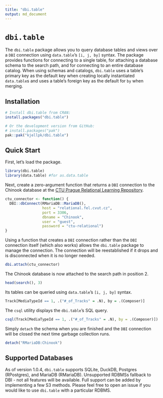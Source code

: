 ```yaml
---
title: "dbi.table"
output: md_document
---
```


# `dbi.table`

The `dbi.table` package allows you to query database tables and views over a
`DBI` connection using `data.table`’s `[i, j, by]` syntax. The package provides
functions for connecting to a single table, for attaching a database schema to
the search path, and for connecting to an entire database catalog. When using
schemas and catalogs, `dbi.table` uses a table's primary key as the default key
when creating locally instantiated `data.table`s and uses a table's foreign key
as the default for `by` when merging.

## Installation

```r
# Install dbi.table from CRAN:
install.packages("dbi.table")

# Or the development version from GitHub:
# install.packages("pak")
pak::pak("kjellpk/dbi.table")
```

## Quick Start

First, let's load the package.

```r
library(dbi.table)
library(data.table) #for as.data.table
```

Next, create a zero-argument function that returns a `DBI` connection to the
Chinook database at the
[CTU Prague Relational Learning Repository](https://relational-data.org/).

```r
ctu_connector <- function() {
  DBI::dbConnect(RMariaDB::MariaDB(),
                 host = "relational.fel.cvut.cz",
                 port = 3306,
                 dbname = "Chinook",
                 user = "guest",
                 password = "ctu-relational")
}
```

Using a function that creates a `DBI` connection rather than the `DBI`
connection itself (which also works) allows the `dbi.table` package to manage
the connection. The connection will be reestablished if it drops and is
disconnected when it is no longer needed.

```r
dbi.attach(ctu_connector)
```

The Chinook database is now attached to the search path in position 2.

```r
head(search(), 3)
```

Its tables can be queried using `data.table`'s `[i, j, by]` syntax.

```r
Track[MediaTypeId == 1, .("#_of_Tracks" = .N), by = .(Composer)]
```

The `csql` utility displays the `dbi.table`'s SQL query.

```r
csql(Track[MediaTypeId == 1, .("#_of_Tracks" = .N), by = .(Composer)])
```

Simply `detach` the schema when you are finished and the `DBI` connection will
be closed the next time garbage collection runs.

```r
detach("RMariaDB:Chinook")
```

## Supported Databases

As of version 1.0.4, `dbi.table` supports SQLite, DuckDB, Postgres (RPostgres),
and MariaDB (RMariaDB). Unsupported RDBMSs fallback to DBI - not all features
will be available. Full support can be added by implementing a few S3 methods.
Please feel free to open an issue if you would like to use `dbi.table` with a
particular RDBMS.
